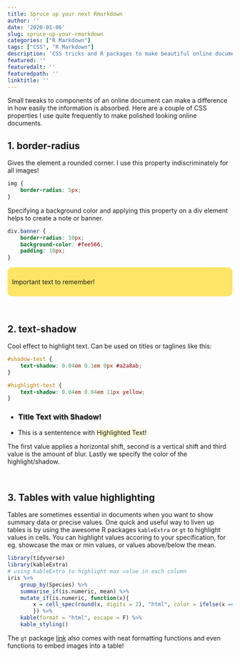 ```yaml
---
title: Spruce up your next Rmarkdown
author: ''
date: '2020-01-06'
slug: spruce-up-your-rmarkdown
categories: ["R Markdown"]
tags: ["CSS", "R Markdown"]
description: 'CSS tricks and R packages to make beautiful online documents'
featured: ''
featuredalt: ''
featuredpath: ''
linktitle: ''
---
```


Small tweaks to components of an online document can make a difference in how easily the information is absorbed. Here are a couple of CSS properties I use quite frequently to make polished looking online documents.
<br/>

<style>
img {
    border-radius: 10px;
} 

#shadow-test {
    text-shadow: 0.04em 0.1em 0px #a2a8ab;
}

#highlight-test {
    text-shadow: 0.04em 0.04em 11px yellow;
}

div.banner {
    background-color: #fee566;
    border-radius: 10px; 
    padding: 10px;
}
</style>

## 1. border-radius

Gives the element a rounded corner. I use this property indiscriminately for all images!

```css
img {
    border-radius: 5px;
}
```

Specifying a background color and applying this property on a div element helps to create a note or banner.

```css
div.banner {
    border-radius: 10px;
    background-color: #fee566;
    padding: 10px;
}
```

<div class = "banner">
Important text to remember!
</div>

<br/>

## 2. text-shadow

Cool effect to highlight text. Can be used on titles or taglines like this:

```css
#shadow-test {
    text-shadow: 0.04em 0.1em 0px #a2a8ab;
}

#highlight-test {
    text-shadow: 0.04em 0.04em 11px yellow;
}
```

*  ### <span id="shadow-test"> Title Text with Shadow! </span><br/>
* This is a sententence with <span id="highlight-test"> Highlighted Text! </span>

The first value applies a horizontal shift, second is a vertical shift and third value is the amount of blur. Lastly we specify the color of the highlight/shadow.

<br/>

## 3. Tables with value highlighting

Tables are sometimes essential in documents when you want to show summary data or precise values. One quick and useful way to liven up tables is by using the awesome R packages `kableExtra` or `gt` to highlight values in cells. You can highlight values accoring to your specification, for eg. showcase the max or min values, or values above/below the mean.

```r
library(tidyverse)
library(kableExtra)
# using kableExtra to highlight max value in each column
iris %>%
    group_by(Species) %>%
    summarise_if(is.numeric, mean) %>%
    mutate_if(is.numeric, function(x){
        x = cell_spec(round(x, digits = 2), "html", color = ifelse(x == max(x), "brown", "grey"))
        }) %>% 
    kable(format = "html", escape = F) %>%
    kable_styling()
```

The `gt` package [link](https://gt.rstudio.com/reference/index.html) also comes with neat formatting functions and even functions to embed images into a table!


